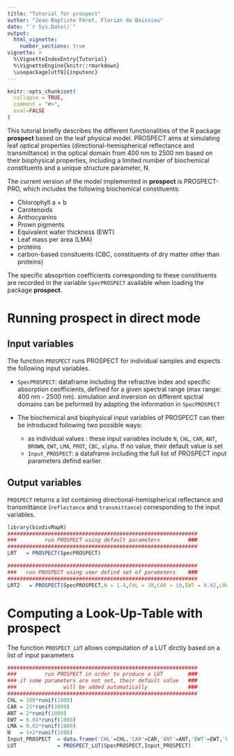 ```yaml
---
title: "Tutorial for prospect"
author: "Jean-Baptiste Féret, Florian de Boissieu"
date: "`r Sys.Date()`"
output: 
  html_vignette:
    number_sections: true
vignette: >
  %\VignetteIndexEntry{Tutorial}
  %\VignetteEngine{knitr::rmarkdown}
  \usepackage[utf8]{inputenc}
---
```


```r
knitr::opts_chunk$set(
  collapse = TRUE,
  comment = "#>",
  eval=FALSE
)
```


This tutorial briefly describes the different functionalities of the R package __prospect__ based on the leaf physical model.
PROSPECT aims at simulating leaf optical properties (directional-hemispherical reflectance and transmittance) in the optical domain from 400 nm to 2500 nm based on their biophysical properties, including a limited number of biochemical constituents and a unique structure parameter, N. 

The current version of the model implemented in __prospect__ is PROSPECT-PRO, which includes the following biochemical constituents:

* Chlorophyll a + b
* Carotenoids
* Anthocyanins
* Prown pigments
* Equivalent water thickness (EWT)
* Leaf mass per area (LMA) 
* proteins
* carbon-based consituents (CBC, constituents of dry matter other than proteins)

The specific absoprtion coefficients corresponding to these constituents are recorded in the variable `SpecPROSPECT` available when loading the package __prospect__. 

# Running __prospect__ in direct mode

## Input variables
The function `PROSPECT` runs PROSPECT for individual samples and expects the following input variables.

* `SpecPROSPECT`: dataframe including the refractive index and specific absorption ceofficients, defined for a given spectral range (max range: 400 nm - 2500 nm). simulation and inversion on different spctral domains can be peformed by adapting the information in `SpecPROSPECT`
* The biochemical and biophysical input variables of PROSPECT can then be introduced following two possible ways:

    * as individual values : these input variables include `N`, `CHL`, `CAR`, `ANT`, `BROWN`, `EWT`, `LMA`, `PROT`, `CBC`, `alpha`. If no value, their default value is set
    * `Input_PROSPECT`: a dataframe including the full list of PROSPECT input parameters defind earlier. 

## Output variables
`PROSPECT` returns a list containing directional-hemispherical reflectance and transmittance (`reflectance` and `transmittance`) corresponding to the input variables.


```r
library(biodivMapR)
#############################################################
###         run PROSPECT using default parameters         ###
#############################################################
LRT   = PROSPECT(SpecPROSPECT)

#############################################################
###   run PROSPECT using user defind set of parameters    ###
#############################################################
LRT2   = PROSPECT(SpecPROSPECT,N = 1.4,CHL = 30,CAR = 10,EWT = 0.02,LMA = 0.01)
```


# Computing a Look-Up-Table with __prospect__

The function `PROSPECT_LUT` allows computation of a LUT dirctly based on a list of input parameters


```r
#############################################################
###         run PROSPECT in order to produce a LUT        ###
### if some parameters are not set, their default value   ###
###               will be added automatically             ###
#############################################################
CHL = 100*runif(1000)
CAR = 25*runif(1000)
ANT = 2*runif(1000)
EWT = 0.04*runif(1000)
LMA = 0.02*runif(1000)
N   = 1+2*runif(1000)
Input_PROSPECT  = data.frame('CHL'=CHL,'CAR'=CAR,'ANT'=ANT,'EWT'=EWT,'LMA'=LMA,'N'=N)
LUT             = PROSPECT_LUT(SpecPROSPECT,Input_PROSPECT)
```

